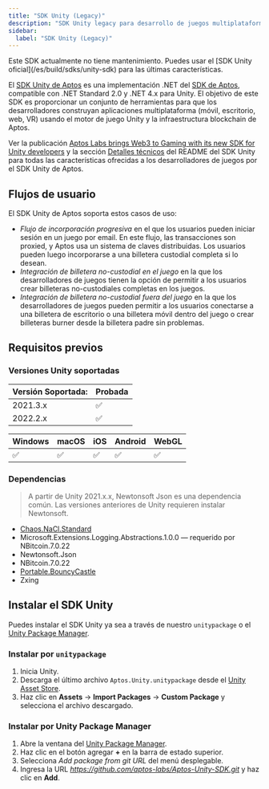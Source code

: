 ```yaml
---
title: "SDK Unity (Legacy)"
description: "SDK Unity legacy para desarrollo de juegos multiplataforma en Aptos - ahora reemplazado por el SDK Unity oficial"
sidebar:
  label: "SDK Unity (Legacy)"
---
```



<Aside type="caution" emoji="❗">
  Este SDK actualmente no tiene mantenimiento. Puedes usar el [SDK Unity
  oficial](/es/build/sdks/unity-sdk) para las últimas características.
</Aside>

El [SDK Unity de Aptos](https://github.com/aptos-labs/Aptos-Unity-SDK) es una implementación .NET del [SDK de Aptos](/es/build/sdks), compatible con .NET Standard 2.0 y .NET 4.x para Unity. El objetivo de este SDK es proporcionar un conjunto de herramientas para que los desarrolladores construyan aplicaciones multiplataforma (móvil, escritorio, web, VR) usando el motor de juego Unity y la infraestructura blockchain de Aptos.

Ver la publicación [Aptos Labs brings Web3 to Gaming with its new SDK for Unity developers](https://medium.com/aptoslabs/aptos-labs-brings-web3-to-gaming-with-its-new-sdk-for-unity-developers-e6544bdf9ba9) y la sección [Detalles técnicos](https://github.com/aptos-labs/Aptos-Unity-SDK#technical-details) del README del SDK Unity para todas las características ofrecidas a los desarrolladores de juegos por el SDK Unity de Aptos.

## Flujos de usuario

El SDK Unity de Aptos soporta estos casos de uso:

- _Flujo de incorporación progresiva_ en el que los usuarios pueden iniciar sesión en un juego por email. En este flujo, las transacciones son proxied, y Aptos usa un sistema de claves distribuidas. Los usuarios pueden luego incorporarse a una billetera custodial completa si lo desean.
- _Integración de billetera no-custodial en el juego_ en la que los desarrolladores de juegos tienen la opción de permitir a los usuarios crear billeteras no-custodiales completas en los juegos.
- _Integración de billetera no-custodial fuera del juego_ en la que los desarrolladores de juegos pueden permitir a los usuarios conectarse a una billetera de escritorio o una billetera móvil dentro del juego o crear billeteras burner desde la billetera padre sin problemas.

## Requisitos previos

### Versiones Unity soportadas

| Versión Soportada: | Probada |
| ------------------ | ------- |
| 2021.3.x           | ✅       |
| 2022.2.x           | ✅       |

| Windows | macOS | iOS | Android | WebGL |
| ------- | ----- | --- | ------- | ----- |
| ✅       | ✅     | ✅   | ✅       | ✅     |

### Dependencias

> A partir de Unity 2021.x.x, Newtonsoft Json es una dependencia común. Las versiones anteriores de Unity requieren instalar Newtonsoft.

- [Chaos.NaCl.Standard](https://www.nuget.org/packages/Chaos.NaCl.Standard/)
- Microsoft.Extensions.Logging.Abstractions.1.0.0 — requerido por NBitcoin.7.0.22
- Newtonsoft.Json
- NBitcoin.7.0.22
- [Portable.BouncyCastle](https://www.nuget.org/packages/Portable.BouncyCastle)
- Zxing

## Instalar el SDK Unity

Puedes instalar el SDK Unity ya sea a través de nuestro `unitypackage` o el [Unity Package Manager](https://docs.unity3d.com/Manual/Packages.html).

### Instalar por `unitypackage`

1. Inicia Unity.
2. Descarga el último archivo `Aptos.Unity.unitypackage` desde el [Unity Asset Store](https://assetstore.unity.com/packages/decentralization/aptos-sdk-244713).
3. Haz clic en **Assets** → **Import Packages** → **Custom Package** y selecciona el archivo descargado.

### Instalar por Unity Package Manager

1. Abre la ventana del [Unity Package Manager](https://docs.unity3d.com/Manual/upm-ui.html).
2. Haz clic en el botón agregar **+** en la barra de estado superior.
3. Selecciona _Add package from git URL_ del menú desplegable.
4. Ingresa la URL _https://github.com/aptos-labs/Aptos-Unity-SDK.git_ y haz clic en **Add**.
